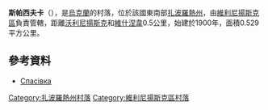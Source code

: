'''斯帕西夫卡'''（{{lang-uk|Спасівка}}），是[[烏克蘭|烏克蘭]]的村落，位於該國東南部[[扎波羅熱州|扎波羅熱州]]，由[[維利尼揚斯克區|維利尼揚斯克區]]負責管轄，距離[[沃利尼揚斯克|沃利尼揚斯克]]和[[維什涅韋_(維利尼揚斯克區)|維什涅韋]]0.5公里，始建於1900年，面積0.529平方公里。

==參考資料==
*[http://gska2.rada.gov.ua/pls/z7502/A005?rdat1=02.01.2008&rf7571=12158 Спасівка]{{dead link|date=2018年3月 |bot=InternetArchiveBot |fix-attempted=yes }}

{{coord|47|55|43|N|35|26|42|E|scale:30000|display=title}}

[[Category:扎波羅熱州村落|Category:扎波羅熱州村落]]
[[Category:維利尼揚斯克區村落|Category:維利尼揚斯克區村落]]


{{Zaporizhia-geo-stub}}